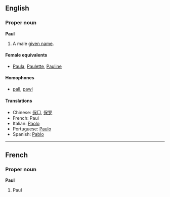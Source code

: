 ==English==
===Proper noun===
'''Paul'''

#A male [[given name]].

====Female equivalents====
*[[Paula]], [[Paulette]], [[Pauline]]

====Homophones====
*[[pall]], [[pawl]]

====Translations====
*Chinese: [[保□]], [[保罗]]
*French: Paul
*Italian: [[Paolo]]
*Portuguese: [[Paulo]]
*Spanish: [[Pablo]]

----
==French==
===Proper noun===
'''Paul'''

#Paul